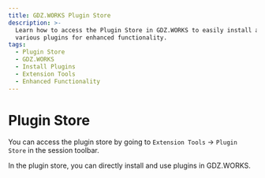 ```yaml
---
title: GDZ.WORKS Plugin Store
description: >-
  Learn how to access the Plugin Store in GDZ.WORKS to easily install and use
  various plugins for enhanced functionality.
tags:
  - Plugin Store
  - GDZ.WORKS
  - Install Plugins
  - Extension Tools
  - Enhanced Functionality
---
```


# Plugin Store

You can access the plugin store by going to `Extension Tools` -> `Plugin Store` in the session toolbar.

In the plugin store, you can directly install and use plugins in GDZ.WORKS.
